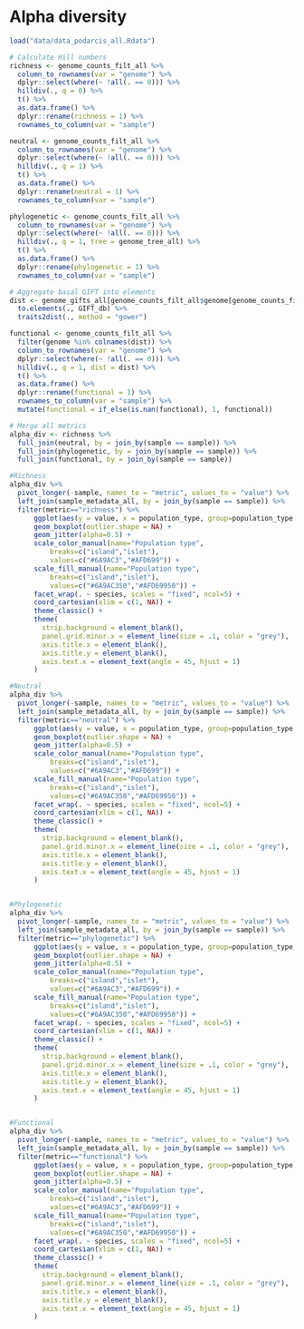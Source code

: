 # Alpha diversity

```r
load("data/data_podarcis_all.Rdata")
```

```r
# Calculate Hill numbers
richness <- genome_counts_filt_all %>%
  column_to_rownames(var = "genome") %>%
  dplyr::select(where(~ !all(. == 0))) %>%
  hilldiv(., q = 0) %>%
  t() %>%
  as.data.frame() %>%
  dplyr::rename(richness = 1) %>%
  rownames_to_column(var = "sample")

neutral <- genome_counts_filt_all %>%
  column_to_rownames(var = "genome") %>%
  dplyr::select(where(~ !all(. == 0))) %>%
  hilldiv(., q = 1) %>%
  t() %>%
  as.data.frame() %>%
  dplyr::rename(neutral = 1) %>%
  rownames_to_column(var = "sample")

phylogenetic <- genome_counts_filt_all %>%
  column_to_rownames(var = "genome") %>%
  dplyr::select(where(~ !all(. == 0))) %>%
  hilldiv(., q = 1, tree = genome_tree_all) %>%
  t() %>%
  as.data.frame() %>%
  dplyr::rename(phylogenetic = 1) %>%
  rownames_to_column(var = "sample")

# Aggregate basal GIFT into elements
dist <- genome_gifts_all[genome_counts_filt_all$genome[genome_counts_filt_all$genome %in% rownames(genome_gifts_all)],] %>%
  to.elements(., GIFT_db) %>%
  traits2dist(., method = "gower")

functional <- genome_counts_filt_all %>%
  filter(genome %in% colnames(dist)) %>%
  column_to_rownames(var = "genome") %>%
  dplyr::select(where(~ !all(. == 0))) %>%
  hilldiv(., q = 1, dist = dist) %>%
  t() %>%
  as.data.frame() %>%
  dplyr::rename(functional = 1) %>%
  rownames_to_column(var = "sample") %>%
  mutate(functional = if_else(is.nan(functional), 1, functional))

# Merge all metrics
alpha_div <- richness %>%
  full_join(neutral, by = join_by(sample == sample)) %>%
  full_join(phylogenetic, by = join_by(sample == sample)) %>%
  full_join(functional, by = join_by(sample == sample))
```

```r

#Richness
alpha_div %>%
  pivot_longer(-sample, names_to = "metric", values_to = "value") %>%
  left_join(sample_metadata_all, by = join_by(sample == sample)) %>%
  filter(metric=="richness") %>%
      ggplot(aes(y = value, x = population_type, group=population_type, color=population_type, fill=population_type)) +
      geom_boxplot(outlier.shape = NA) +
      geom_jitter(alpha=0.5) +
      scale_color_manual(name="Population type",
          breaks=c("island","islet"),
          values=c("#6A9AC3","#AFD699")) +
      scale_fill_manual(name="Population type",
          breaks=c("island","islet"),
          values=c("#6A9AC350","#AFD69950")) +
      facet_wrap(. ~ species, scales = "fixed", ncol=5) +
      coord_cartesian(xlim = c(1, NA)) +
      theme_classic() +
      theme(
        strip.background = element_blank(),
        panel.grid.minor.x = element_line(size = .1, color = "grey"),
        axis.title.x = element_blank(),
        axis.title.y = element_blank(),
        axis.text.x = element_text(angle = 45, hjust = 1)
      )

#Neutral
alpha_div %>%
  pivot_longer(-sample, names_to = "metric", values_to = "value") %>%
  left_join(sample_metadata_all, by = join_by(sample == sample)) %>%
  filter(metric=="neutral") %>%
      ggplot(aes(y = value, x = population_type, group=population_type, color=population_type, fill=population_type)) +
      geom_boxplot(outlier.shape = NA) +
      geom_jitter(alpha=0.5) +
      scale_color_manual(name="Population type",
          breaks=c("island","islet"),
          values=c("#6A9AC3","#AFD699")) +
      scale_fill_manual(name="Population type",
          breaks=c("island","islet"),
          values=c("#6A9AC350","#AFD69950")) +
      facet_wrap(. ~ species, scales = "fixed", ncol=5) +
      coord_cartesian(xlim = c(1, NA)) +
      theme_classic() +
      theme(
        strip.background = element_blank(),
        panel.grid.minor.x = element_line(size = .1, color = "grey"),
        axis.title.x = element_blank(),
        axis.title.y = element_blank(),
        axis.text.x = element_text(angle = 45, hjust = 1)
      )


#Phylogenetic
alpha_div %>%
  pivot_longer(-sample, names_to = "metric", values_to = "value") %>%
  left_join(sample_metadata_all, by = join_by(sample == sample)) %>%
  filter(metric=="phylogenetic") %>%
      ggplot(aes(y = value, x = population_type, group=population_type, color=population_type, fill=population_type)) +
      geom_boxplot(outlier.shape = NA) +
      geom_jitter(alpha=0.5) +
      scale_color_manual(name="Population type",
          breaks=c("island","islet"),
          values=c("#6A9AC3","#AFD699")) +
      scale_fill_manual(name="Population type",
          breaks=c("island","islet"),
          values=c("#6A9AC350","#AFD69950")) +
      facet_wrap(. ~ species, scales = "fixed", ncol=5) +
      coord_cartesian(xlim = c(1, NA)) +
      theme_classic() +
      theme(
        strip.background = element_blank(),
        panel.grid.minor.x = element_line(size = .1, color = "grey"),
        axis.title.x = element_blank(),
        axis.title.y = element_blank(),
        axis.text.x = element_text(angle = 45, hjust = 1)
      )


#Functional
alpha_div %>%
  pivot_longer(-sample, names_to = "metric", values_to = "value") %>%
  left_join(sample_metadata_all, by = join_by(sample == sample)) %>%
  filter(metric=="functional") %>%
      ggplot(aes(y = value, x = population_type, group=population_type, color=population_type, fill=population_type)) +
      geom_boxplot(outlier.shape = NA) +
      geom_jitter(alpha=0.5) +
      scale_color_manual(name="Population type",
          breaks=c("island","islet"),
          values=c("#6A9AC3","#AFD699")) +
      scale_fill_manual(name="Population type",
          breaks=c("island","islet"),
          values=c("#6A9AC350","#AFD69950")) +
      facet_wrap(. ~ species, scales = "fixed", ncol=5) +
      coord_cartesian(xlim = c(1, NA)) +
      theme_classic() +
      theme(
        strip.background = element_blank(),
        panel.grid.minor.x = element_line(size = .1, color = "grey"),
        axis.title.x = element_blank(),
        axis.title.y = element_blank(),
        axis.text.x = element_text(angle = 45, hjust = 1)
      )
```

